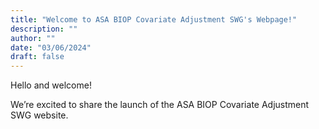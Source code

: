 ```yaml
---
title: "Welcome to ASA BIOP Covariate Adjustment SWG's Webpage!"
description: ""
author: ""
date: "03/06/2024"
draft: false
---
```


Hello and welcome!

We're excited to share the launch of the ASA BIOP Covariate Adjustment SWG website.

```{=html}
<script src="https://giscus.app/client.js"
        data-repo="carswg/carswg.github.io"
        data-repo-id="R_kgDOLX8xOg"
        data-category="General"
        data-category-id="DIC_kwDOLX8xOs4CeZQB"
        data-mapping="title"
        data-strict="1"
        data-reactions-enabled="1"
        data-emit-metadata="0"
        data-input-position="bottom"
        data-theme="light_high_contrast"
        data-lang="en"
        crossorigin="anonymous"
        async>
</script>
```
